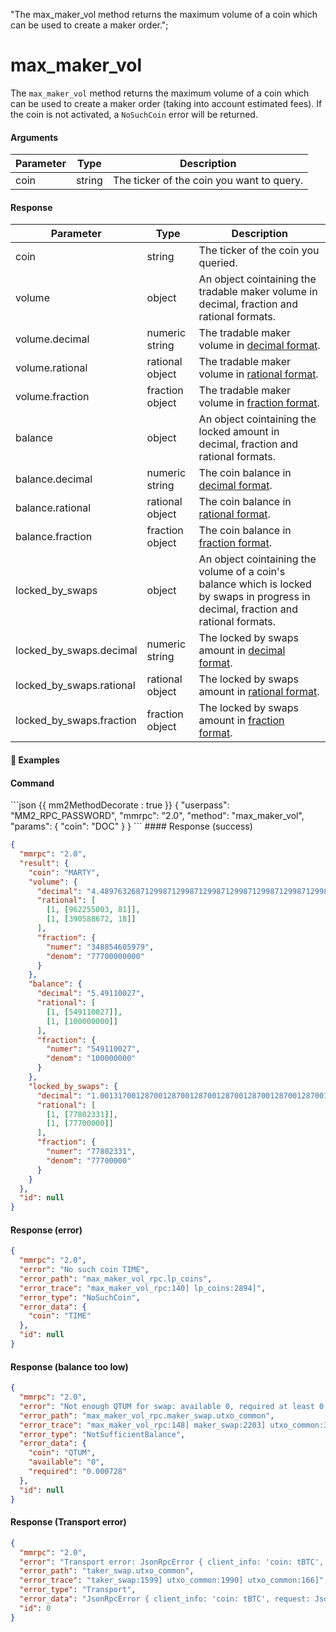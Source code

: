   "The max_maker_vol method returns the maximum volume of a coin which can be used to create a maker order.";

# max\_maker\_vol

The `max_maker_vol` method returns the maximum volume of a coin which can be used to create a maker order (taking into account estimated fees). If the coin is not activated, a `NoSuchCoin` error will be returned.

#### Arguments

| Parameter | Type   | Description                               |
| --------- | ------ | ----------------------------------------- |
| coin      | string | The ticker of the coin you want to query. |

#### Response

| Parameter                | Type            | Description                                                                                                                          |
| ------------------------ | --------------- | ------------------------------------------------------------------------------------------------------------------------------------ |
| coin                     | string          | The ticker of the coin you queried.                                                                                                  |
| volume                   | object          | An object cointaining the tradable maker volume in decimal, fraction and rational formats.                                           |
| volume.decimal           | numeric string  | The tradable maker volume in [decimal format](https://www.mathsisfun.com/definitions/decimal.html).                                  |
| volume.rational          | rational object | The tradable maker volume in [rational format](/atomicdex/api/legacy/rational_number_note/).                                         |
| volume.fraction          | fraction object | The tradable maker volume in [fraction format](https://www.mathsisfun.com/definitions/fraction.html).                                |
| balance                  | object          | An object cointaining the locked amount in decimal, fraction and rational formats.                                                   |
| balance.decimal          | numeric string  | The coin balance in [decimal format](https://www.mathsisfun.com/definitions/decimal.html).                                           |
| balance.rational         | rational object | The coin balance in [rational format](/atomicdex/api/legacy/rational_number_note/).                                                  |
| balance.fraction         | fraction object | The coin balance in [fraction format](https://www.mathsisfun.com/definitions/fraction.html).                                         |
| locked\_by\_swaps          | object          | An object cointaining the volume of a coin's balance which is locked by swaps in progress in decimal, fraction and rational formats. |
| locked\_by\_swaps.decimal  | numeric string  | The locked by swaps amount in [decimal format](https://www.mathsisfun.com/definitions/decimal.html).                                 |
| locked\_by\_swaps.rational | rational object | The locked by swaps amount in [rational format](/atomicdex/api/legacy/rational_number_note/).                                        |
| locked\_by\_swaps.fraction | fraction object | The locked by swaps amount in [fraction format](https://www.mathsisfun.com/definitions/fraction.html).                               |

#### 📌 Examples

#### Command

<CodeGroup title="" tag="POST" label="max_maker_vol">
  ```json {{ mm2MethodDecorate : true }}
  {
    "userpass": "MM2_RPC_PASSWORD",
    "mmrpc": "2.0",
    "method": "max_maker_vol",
    "params": {
      "coin": "DOC"
    }
  }
  ```
</CodeGroup>

<CollapsibleSection expandedText="Hide Response" collapsedText="Show Response">
  #### Response (success)

  ```json
  {
    "mmrpc": "2.0",
    "result": {
      "coin": "MARTY",
      "volume": {
        "decimal": "4.489763268712998712998712998712998712998712998712998712998712998712998712998712998712998712998712999",
        "rational": [
          [1, [962255003, 81]],
          [1, [390588672, 18]]
        ],
        "fraction": {
          "numer": "348854605979",
          "denom": "77700000000"
        }
      },
      "balance": {
        "decimal": "5.49110027",
        "rational": [
          [1, [549110027]],
          [1, [100000000]]
        ],
        "fraction": {
          "numer": "549110027",
          "denom": "100000000"
        }
      },
      "locked_by_swaps": {
        "decimal": "1.001317001287001287001287001287001287001287001287001287001287001287001287001287001287001287001287001",
        "rational": [
          [1, [77802331]],
          [1, [77700000]]
        ],
        "fraction": {
          "numer": "77802331",
          "denom": "77700000"
        }
      }
    },
    "id": null
  }
  ```

  #### Response (error)

  ```json
  {
    "mmrpc": "2.0",
    "error": "No such coin TIME",
    "error_path": "max_maker_vol_rpc.lp_coins",
    "error_trace": "max_maker_vol_rpc:140] lp_coins:2894]",
    "error_type": "NoSuchCoin",
    "error_data": {
      "coin": "TIME"
    },
    "id": null
  }
  ```

  #### Response (balance too low)

  ```json
  {
    "mmrpc": "2.0",
    "error": "Not enough QTUM for swap: available 0, required at least 0.000728, locked by swaps None",
    "error_path": "max_maker_vol_rpc.maker_swap.utxo_common",
    "error_trace": "max_maker_vol_rpc:148] maker_swap:2203] utxo_common:3327] utxo_common:892]",
    "error_type": "NotSufficientBalance",
    "error_data": {
      "coin": "QTUM",
      "available": "0",
      "required": "0.000728"
    },
    "id": null
  }
  ```

  #### Response (Transport error)

  ```json
  {
    "mmrpc": "2.0",
    "error": "Transport error: JsonRpcError { client_info: 'coin: tBTC', request: JsonRpcRequest { jsonrpc: '2.0', id: '31', method: 'blockchain.estimatefee', params: [Number(1), String('ECONOMICAL')] }, error: Transport('rpc_clients:1237] rpc_clients:1239] ['rpc_clients:2047] common:1385] future timed out']') }",
    "error_path": "taker_swap.utxo_common",
    "error_trace": "taker_swap:1599] utxo_common:1990] utxo_common:166]",
    "error_type": "Transport",
    "error_data": "JsonRpcError { client_info: 'coin: tBTC', request: JsonRpcRequest { jsonrpc: '2.0', id: '31', method: 'blockchain.estimatefee', params: [Number(1), String('ECONOMICAL')] }, error: Transport('rpc_clients:1237] rpc_clients:1239] ['rpc_clients:2047] common:1385] future timed out']') }",
    "id": 0
  }
  ```
</CollapsibleSection>
